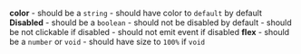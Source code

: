 **color**
    - should be a `string`
    - should have color to `default` by default
**Disabled**
    - should be a `boolean`
    - should not be disabled by default
    - should be not clickable if disabled
    - should not emit event if disabled
**flex**
    - should be a `number` or `void`
    - should have size to `100%` if `void`
